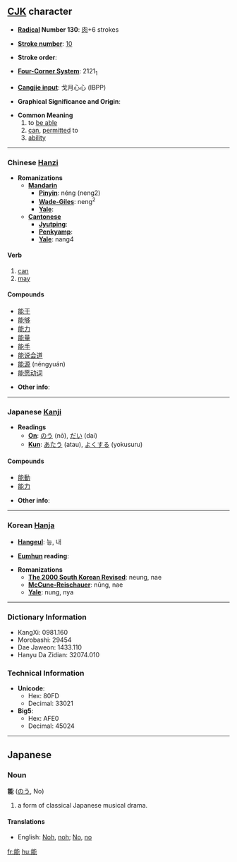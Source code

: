 ==[[CJK]] character==

* '''[[Wiktionary:Chinese radical index| Radical]] Number 130''': [[Wiktionary:Chinese radical index 肉|肉]]+6 strokes

* '''[[Wiktionary:Chinese total strokes index|Stroke number]]''': [[Wiktionary:Chinese total strokes index 10|10]]

* '''Stroke order''': 

* '''[[Wiktionary:Chinese four corner index|Four-Corner System]]''': 2121<sub>1</sub>

* '''[[Wiktionary:Chinese Cangjie index|Cangjie input]]''': 戈月心心 (IBPP)

* '''Graphical Significance and Origin''': 

* '''Common Meaning'''
*#to [[be able]]
*# [[can]], [[permitted]] to
*# [[ability]]

----

=== Chinese [[Hanzi]] ===

* '''Romanizations'''
** '''[[Mandarin]]'''
*** '''[[Pinyin]]''': néng (neng2)
*** '''[[Wade-Giles]]''': neng<sup>2</sup>
*** '''[[Yale]]''': 
** '''[[Cantonese]]'''
*** '''[[Jyutping]]''':
*** '''[[Penkyamp]]''': 
*** '''[[Yale]]''': nang4

====Verb====

# [[can]]
# [[may]]

====Compounds====
*[[能干]]
*[[能够]]
*[[能力]]
*[[能量]]
*[[能手]]
*[[能说会道]]
*[[能源]] (néngyuán)
*[[能愿动词]]

* '''Other info''': 

----

=== Japanese [[Kanji]] ===

* '''Readings'''
** '''[[On]]''': [[のう]] (nō), [[だい]] (dai)
** '''[[Kun]]''': [[あたう]] (atau), [[よくする]] (yokusuru)

====Compounds====
*[[能動]]
*[[能力]]

* '''Other info''':  

----

=== Korean [[Hanja]] ===

* '''[[Hangeul]]''': 능, 내

* '''[[Eumhun]] reading''': 

* '''Romanizations'''
** '''[[The 2000 South Korean Revised Romanization|The 2000 South Korean Revised]]''': neung, nae
** '''[[McCune-Reischauer]]''': nŭng, nae
** '''[[Yale]]''': nung, nya

----

=== Dictionary Information ===

* KangXi: 0981.160
* Morobashi: 29454
* Dae Jaweon: 1433.110
* Hanyu Da Zidian: 32074.010

=== Technical Information ===

* '''Unicode''':
** Hex: 80FD
** Decimal: 33021
* '''Big5''':
** Hex: AFE0
** Decimal: 45024

----

==Japanese==
===Noun===
'''能''' ([[のう]], No)

# a form of classical Japanese musical drama.

====Translations====
*English: [[Noh]], [[noh]]; [[No]], [[no]]

[[fr:能]]
[[hu:能]]